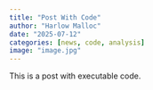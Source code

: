 ```yaml
---
title: "Post With Code"
author: "Harlow Malloc"
date: "2025-07-12"
categories: [news, code, analysis]
image: "image.jpg"
---
```


This is a post with executable code.
